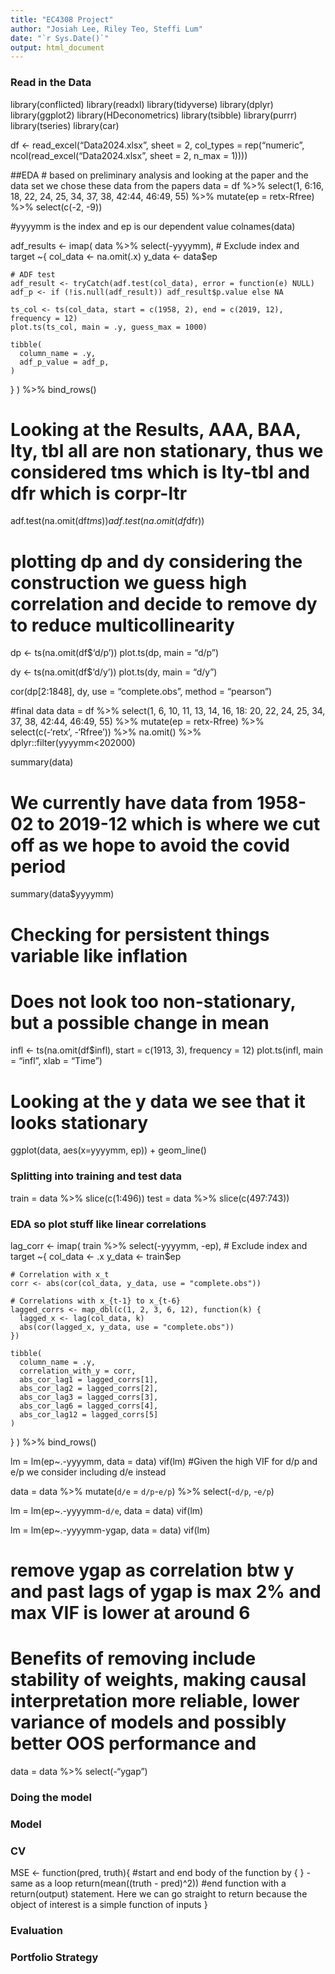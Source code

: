 ```yaml
---
title: "EC4308 Project"
author: "Josiah Lee, Riley Teo, Steffi Lum"
date: "`r Sys.Date()`"
output: html_document
---
```




### Read in the Data
library(conflicted)
library(readxl)
library(tidyverse)
library(dplyr)
library(ggplot2)
library(HDeconometrics)
library(tsibble)
library(purrr)
library(tseries)
library(car)

df <- read_excel("Data2024.xlsx", sheet = 2, col_types = rep("numeric", ncol(read_excel("Data2024.xlsx", sheet = 2, n_max = 1))))


##EDA
# based on preliminary analysis and looking at the paper and the data set we chose these data from the papers
data = df %>% select(1, 6:16, 18, 22, 24, 25, 34, 37, 38, 42:44, 46:49, 55) %>% mutate(ep = retx-Rfree) %>% select(c(-2, -9))

#yyyymm is the index and ep is our dependent value
colnames(data)

adf_results <- imap(
  data %>% select(-yyyymm),  # Exclude index and target
  ~{
    col_data <- na.omit(.x)
    y_data <- data$ep

    # ADF test
    adf_result <- tryCatch(adf.test(col_data), error = function(e) NULL)
    adf_p <- if (!is.null(adf_result)) adf_result$p.value else NA
    
    ts_col <- ts(col_data, start = c(1958, 2), end = c(2019, 12), frequency = 12)
    plot.ts(ts_col, main = .y, guess_max = 1000)

    tibble(
      column_name = .y,
      adf_p_value = adf_p,
    )
  }
) %>% bind_rows()

# Looking at the Results, AAA, BAA, lty, tbl all are non stationary, thus we considered tms which is lty-tbl and dfr which is corpr-ltr
adf.test(na.omit(df$tms))
adf.test(na.omit(df$dfr))

# plotting dp and dy considering the construction we guess high correlation and decide to remove dy to reduce multicollinearity
dp <- ts(na.omit(df$'d/p'))
plot.ts(dp, main = "d/p")

dy <- ts(na.omit(df$'d/y'))
plot.ts(dy, main = "d/y")

cor(dp[2:1848], dy, use = "complete.obs", method = "pearson")

#final data
data = df %>% select(1, 6, 10, 11, 13, 14, 16, 18: 20, 22, 24, 25, 34, 37, 38, 42:44, 46:49, 55) %>% mutate(ep = retx-Rfree) %>% select(c(-'retx', -'Rfree')) %>% na.omit() %>% dplyr::filter(yyyymm<202000)

summary(data)

# We currently have data from 1958-02 to 2019-12 which is where we cut off as we hope to avoid the covid period
summary(data$yyyymm)

# Checking for persistent things variable like inflation
# Does not look too non-stationary, but a possible change in mean 
infl <- ts(na.omit(df$infl), start = c(1913, 3), frequency = 12)
plot.ts(infl, main = "infl", xlab = "Time")

# Looking at the y data we see that it looks stationary
ggplot(data, aes(x=yyyymm, ep)) +
geom_line()

### Splitting into training and test data
train = data %>% slice(c(1:496))
test = data %>% slice(c(497:743))

### EDA so plot stuff like linear correlations
lag_corr <- imap(
  train %>% select(-yyyymm, -ep),  # Exclude index and target
  ~{
    col_data <- .x
    y_data <- train$ep

    # Correlation with x_t
    corr <- abs(cor(col_data, y_data, use = "complete.obs"))

    # Correlations with x_{t-1} to x_{t-6}
    lagged_corrs <- map_dbl(c(1, 2, 3, 6, 12), function(k) {
      lagged_x <- lag(col_data, k)
      abs(cor(lagged_x, y_data, use = "complete.obs"))
    })

    tibble(
      column_name = .y,
      correlation_with_y = corr,
      abs_cor_lag1 = lagged_corrs[1],
      abs_cor_lag2 = lagged_corrs[2],
      abs_cor_lag3 = lagged_corrs[3],
      abs_cor_lag6 = lagged_corrs[4],
      abs_cor_lag12 = lagged_corrs[5]
    )
  }
) %>% bind_rows()

lm = lm(ep~.-yyyymm, data = data)
vif(lm)
#Given the high VIF for d/p and e/p we consider including d/e instead

data = data %>% mutate(`d/e` = `d/p`-`e/p`) %>% select(-`d/p`, -`e/p`)

lm = lm(ep~.-yyyymm-`d/e`, data = data)
vif(lm)

lm = lm(ep~.-yyyymm-ygap, data = data)
vif(lm)

# remove ygap as correlation btw y and past lags of ygap is max 2% and max VIF is lower at around 6
# Benefits of removing include stability of weights, making causal interpretation more reliable, lower variance of models and possibly better OOS performance and 

data = data %>% select(-"ygap")

### Doing the model 


### Model


### CV
MSE <- function(pred, truth){ #start and end body of the function by { } - same as a loop 
  return(mean((truth - pred)^2)) #end function with a return(output) statement. Here we can go straight to return because the object of interest is a simple function of inputs
}


### Evaluation


### Portfolio Strategy

